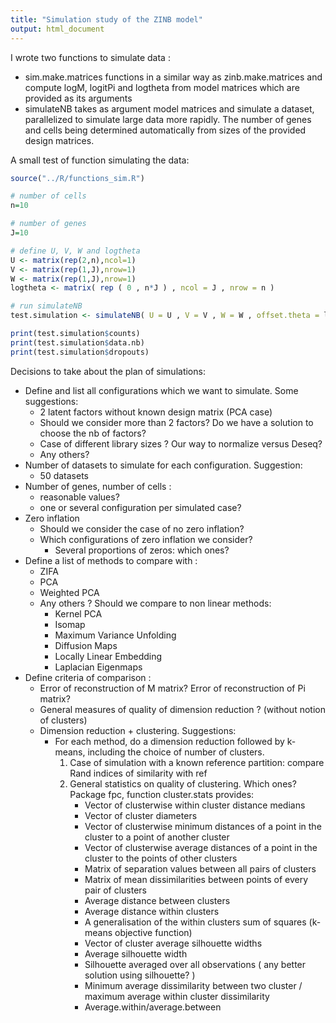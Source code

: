 ```yaml
---
title: "Simulation study of the ZINB model"
output: html_document
---
```


I wrote two functions to simulate data : 

* sim.make.matrices functions in a similar way as zinb.make.matrices and compute logM, logitPi and logtheta from model matrices which are provided as its arguments
* simulateNB takes as argument model matrices and simulate a dataset, parallelized to simulate large data more rapidly. The number of genes and cells being determined automatically from sizes of the provided design matrices.

A small test of function simulating the data:

```r
source("../R/functions_sim.R")

# number of cells
n=10

# number of genes
J=10

# define U, V, W and logtheta
U <- matrix(rep(2,n),ncol=1)
V <- matrix(rep(1,J),nrow=1)
W <- matrix(rep(1,J),nrow=1)
logtheta <- matrix( rep ( 0 , n*J ) , ncol = J , nrow = n )

# run simulateNB
test.simulation <- simulateNB( U = U , V = V , W = W , offset.theta = logtheta )

print(test.simulation$counts)
print(test.simulation$data.nb)
print(test.simulation$dropouts)
```

Decisions to take about the plan of simulations:

* Define and list all configurations which we want to simulate. Some suggestions: 
    + 2 latent factors without known design matrix (PCA case)
    + Should we consider more than 2 factors? Do we have a solution to choose the nb of factors?
    + Case of different library sizes ? Our way to normalize versus Deseq?
    + Any others?

* Number of datasets to simulate for each configuration. Suggestion: 
    + 50 datasets

* Number of genes, number of cells : 
    + reasonable values? 
    + one or several configuration per simulated case?

* Zero inflation
    + Should we consider the case of no zero inflation?
    + Which configurations of zero inflation we consider?
        + Several proportions of zeros: which ones?
    
* Define a list of methods to compare with :
    + ZIFA
    + PCA
    + Weighted PCA
    + Any others ? Should we compare to non linear methods:
        + Kernel PCA
        + Isomap
        + Maximum Variance Unfolding
        + Diffusion Maps
        + Locally Linear Embedding
        + Laplacian Eigenmaps

* Define criteria of comparison :
    + Error of reconstruction of M matrix? Error of reconstruction of Pi matrix?
    + General measures of quality of dimension reduction ? (without notion of clusters)
    + Dimension reduction + clustering. Suggestions:
        + For each method, do a dimension reduction followed by k-means, including the choice of number of clusters.
            1. Case of simulation with a known reference partition: compare Rand indices of similarity with ref
            2. General statistics on quality of clustering. Which ones? Package fpc, function cluster.stats provides:
                + Vector of clusterwise within cluster distance medians
                + Vector of cluster diameters
                + Vector of clusterwise minimum distances of a point in the cluster to a point of another cluster
                + Vector of clusterwise average distances of a point in the cluster to the points of other clusters
                + Matrix of separation values between all pairs of clusters
                + Matrix of mean dissimilarities between points of every pair of clusters
                + Average distance between clusters
                + Average distance within clusters
                + A generalisation of the within clusters sum of squares (k-means objective function)
                + Vector of cluster average silhouette widths
                + Average silhouette width
                + Silhouette averaged over all observations ( any better solution using silhouette? )
                + Minimum average dissimilarity between two cluster / maximum average within cluster dissimilarity
                + Average.within/average.between
                


